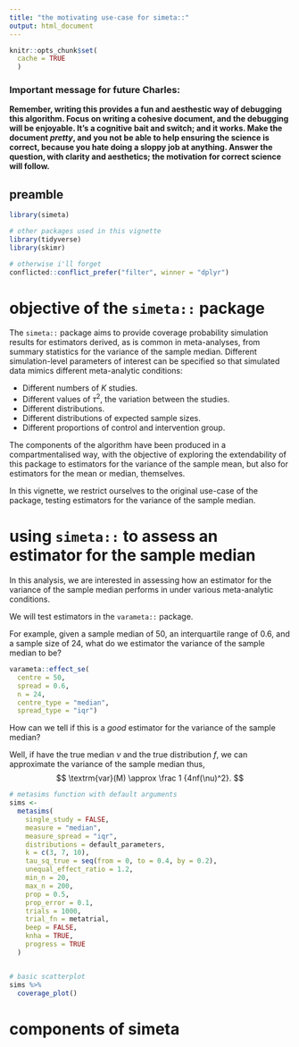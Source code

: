 ```yaml
---
title: "the motivating use-case for simeta::"
output: html_document
---
```


```r
knitr::opts_chunk$set(
  cache = TRUE
  )

```


### Important message for future Charles: 

**Remember, writing this provides a fun and aesthestic way of debugging this algorithm. Focus on writing a cohesive document, and the debugging  will be enjoyable. It's a cognitive bait and switch; and it works. Make the document _pretty_, and you not be able to help ensuring the science is correct, because you hate doing a sloppy job at anything. Answer the question, with clarity and aesthetics; the motivation for correct science will follow.**

## preamble

```r
library(simeta)

# other packages used in this vignette
library(tidyverse)
library(skimr)

# otherwise i'll forget
conflicted::conflict_prefer("filter", winner = "dplyr")

```

# objective of the `simeta::` package

The `simeta::` package aims to provide coverage probability simulation results for estimators derived, as is common in meta-analyses, from summary statistics for the variance of the sample median. Different simulation-level parameters of interest can be specified so that simulated data mimics different meta-analytic conditions:

- Different numbers of $K$ studies.
- Different values of $\tau^2$, the variation between the studies.
- Different distributions.
- Different distributions of expected sample sizes.
- Different proportions of control and intervention group.

The components of the algorithm have been produced in a compartmentalised way, with the objective of exploring the extendability of this package to estimators for the variance of the sample mean, but also for estimators for the mean or median, themselves.   

In this vignette, we restrict ourselves to the original use-case of the package, testing estimators for the variance of the sample median.

# using `simeta::` to assess an estimator for the sample median

In this analysis, we are interested in assessing how an estimator for the variance of the sample median performs in under various meta-analytic conditions.

We will test estimators in the `varameta::` package. 

For example, given a sample median of 50, an interquartile range of 0.6, and a sample size of 24, what do we estimator the variance of the sample median to be? 

```r

varameta::effect_se(
  centre = 50, 
  spread = 0.6, 
  n = 24, 
  centre_type = "median",
  spread_type = "iqr") 

```

How can we tell if this is a *good* estimator for the variance of the sample median?

Well, if have the true median $\nu$ and the true distribution $f$, we can approximate the variance of the sample median thus,
$$
\textrm{var}(M) \approx \frac 1 {4nf(\nu)^2}.
$$





```r
 
# metasims function with default arguments
sims <-
  metasims(
    single_study = FALSE,
    measure = "median",
    measure_spread = "iqr",
    distributions = default_parameters,
    k = c(3, 7, 10),
    tau_sq_true = seq(from = 0, to = 0.4, by = 0.2),
    unequal_effect_ratio = 1.2,
    min_n = 20,
    max_n = 200,
    prop = 0.5,
    prop_error = 0.1,
    trials = 1000,
    trial_fn = metatrial,
    beep = FALSE,
    knha = TRUE,
    progress = TRUE
  ) 



```

```r
 
# basic scatterplot
sims %>% 
  coverage_plot()

```




# components of simeta
